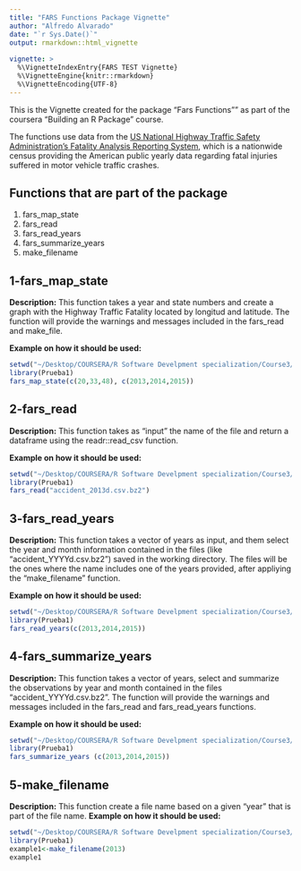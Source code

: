 ```yaml
---
title: "FARS Functions Package Vignette"
author: "Alfredo Alvarado"
date: "`r Sys.Date()`"
output: rmarkdown::html_vignette
  
vignette: >
  %\VignetteIndexEntry{FARS TEST Vignette}
  %\VignetteEngine{knitr::rmarkdown}
  %\VignetteEncoding{UTF-8}
---
```


This is the Vignette created for the package "Fars Functions"" as part of the coursera "Building an R Package" course.

The functions use data from the [US National Highway Traffic Safety Administration's Fatality Analysis Reporting System](https://www.nhtsa.gov/), which is a nationwide census providing the American public yearly data regarding fatal injuries suffered in motor vehicle traffic crashes.

## Functions that are part of the package

1. fars_map_state
1. fars_read
1. fars_read_years
1. fars_summarize_years
1. make_filename

## 1-fars_map_state
**Description:**
This function takes a year and state numbers and create a graph with the Highway Traffic
Fatality located by longitud and latitude.
The function will provide the warnings and messages included in the fars_read and make_file.

**Example on how it should be used:**
```r
setwd("~/Desktop/COURSERA/R Software Develpment specialization/Course3/1 test/data1/data")
library(Prueba1)
fars_map_state(c(20,33,48), c(2013,2014,2015))

```

## 2-fars_read
**Description:**
This function takes as "input" the name of the file and return a
dataframe using the readr::read_csv function.

**Example on how it should be used: **

```r
setwd("~/Desktop/COURSERA/R Software Develpment specialization/Course3/1 test/data1/data")
library(Prueba1)
fars_read("accident_2013d.csv.bz2")

```

## 3-fars_read_years
**Description:**
This function takes a vector of years as input, and them select the year and month information contained in
the files (like "accident_YYYYd.csv.bz2") saved in the working directory.
The files will be the ones where the name includes one of the years provided, after appliying
the "make_filename" function.

**Example on how it should be used: **

```r

setwd("~/Desktop/COURSERA/R Software Develpment specialization/Course3/1 test/data1/data")
library(Prueba1)
fars_read_years(c(2013,2014,2015))

```

## 4-fars_summarize_years

**Description:**
This function takes a vector of years, select and summarize the observations by year and month contained
in the files "accident_YYYYd.csv.bz2". The function will provide the warnings and messages included in the
fars_read and fars_read_years functions.

**Example on how it should be used:**
```r

setwd("~/Desktop/COURSERA/R Software Develpment specialization/Course3/1 test/data1/data")
library(Prueba1)
fars_summarize_years (c(2013,2014,2015))

```

## 5-make_filename

**Description:**
This function create a file name based on a given "year" that is part of the file name.
**Example on how it should be used:**
```r

setwd("~/Desktop/COURSERA/R Software Develpment specialization/Course3/1 test/data1/data")
library(Prueba1)
example1<-make_filename(2013)
example1

```


